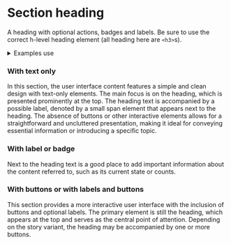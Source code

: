 
<Meta title="Organisms/Section heading/Overview" component={SectionHeading} />

# Section heading

A heading with optional actions, badges and labels. Be sure to use the correct h-level heading element (all heading here are `<h3>`s).

<details class="u-margin-l3-y">
  <summary class="u-h4 u-font-medium">Examples use</summary>
  <ul>
    <li>
      <a href="/docs/atoms-button-base--button-element">a-button</a>
    </li>
    <li>
      <a href="/docs/'atoms-button-secondary--secondary">a-button--secondary</a>
    </li>
    <li>
      <a href="/docs/atoms-badge--badge">a-badge</a>
    </li>
    <li>
      <a href="/docs/atoms-list-reset--list-reset">u-list-none</a>
    </li>
    <li>
      <a href="/docs/utilities-border--border-bottom">
        u-border-grayscale-light-bottom
      </a>
    </li>
    <li>
      <a href="/docs/utilities-color--grayscale-light">u-fg</a>
    </li>
    <li>
      <a href="/docs/utilities-flex--flex">u-flex</a>
    </li>
    <li>
      <a href="/docs/utilities-font--font-medium">u-font</a>
    </li>
    <li>
      <a href="/docs/utilities-typography--typography">u-h6</a>
    </li>
    <li>
      <a href="/docs/utilities-box-alignment--items-start">u-items-start</a>
    </li>
    <li>
      <a href="/docs/utilities-box-alignment--justify-between">
        u-justify-between
      </a>
    </li>
    <li>
      <a href="/docs/utilities-margin--margin-m">u-margin</a>
    </li>
    <li>
      <a href="/docs/utilities-padding--padding-m">u-padding</a>
    </li>
  </ul>
</details>

### With text only

In this section, the user interface content features a simple and clean design with text-only elements. The main focus is on the heading, which is presented prominently at the top. The heading text is accompanied by a possible label, denoted by a small span element that appears next to the heading. The absence of buttons or other interactive elements allows for a straightforward and uncluttered presentation, making it ideal for conveying essential information or introducing a specific topic.

<Canvas>
  <Story id="ui-content-section-heading--text-only" />
</Canvas>

### With label or badge

Next to the heading text is a good place to add important information about the content referred to, such as its current state or counts.

<Canvas>
  <Story id="ui-content-section-heading--with-label" />
</Canvas>

<Canvas>
  <Story id="ui-content-section-heading--with-badge" />
</Canvas>

### With buttons or with labels and buttons

This section provides a more interactive user interface with the inclusion of buttons and optional labels. The primary element is still the heading, which appears at the top and serves as the central point of attention. Depending on the story variant, the heading may be accompanied by one or more buttons.

<Canvas>
  <Story id="ui-content-section-heading--with-buttons" />
</Canvas>

<Canvas>
  <Story id="ui-content-section-heading--with-label-and-buttons" />
</Canvas>
